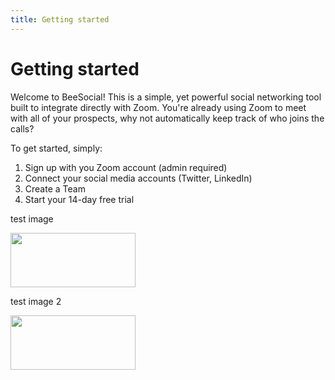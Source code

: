 ```yaml
---
title: Getting started
---
```



# Getting started

Welcome to BeeSocial! This is a simple, yet powerful social networking tool built to integrate directly with Zoom. You're already using Zoom to meet with all of your prospects, why not automatically keep track of who joins the calls?

To get started, simply:

1. Sign up with you Zoom account (admin required)
2. Connect your social media accounts (Twitter, LinkedIn)
3. Create a Team
4. Start your 14-day free trial

test image

<Image src={testImage} width="200" height="87" />

test image 2

<Image src="/images/logo-3.png" width="200" height="87" />
